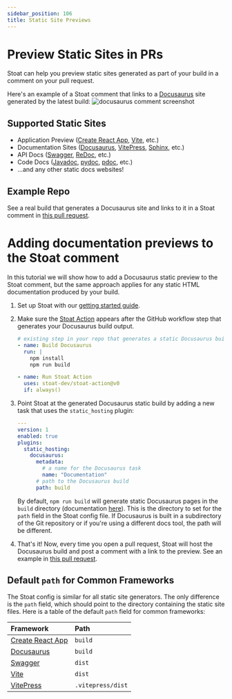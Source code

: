 ```yaml
---
sidebar_position: 106
title: Static Site Previews
---
```


# Preview Static Sites in PRs

Stoat can help you preview static sites generated as part of your build in a comment on your pull request.

Here's an example of a Stoat comment that links to a [Docusaurus](https://docusaurus.io/) site generated by the latest build:
<img src="https://stoat-dev--static.stoat.page/screenshot-documentation.png" alt="docusaurus comment screenshot" width={400} />

## Supported Static Sites
* Application Preview ([Create React App](https://create-react-app.dev/docs/deployment), [Vite](https://vitejs.dev/guide/static-deploy.html), etc.)
* Documentation Sites ([Docusaurus](https://docusaurus.io/), [VitePress](https://vitepress.vuejs.org/), [Sphinx](https://www.sphinx-doc.org/en/master/), etc.)
* API Docs ([Swagger](https://swagger.io/), [ReDoc](https://redocly.com/), etc.)
* Code Docs ([Javadoc](https://en.wikipedia.org/wiki/Javadoc), [pydoc](https://docs.python.org/3/library/pydoc.html), [pdoc](https://pdoc.dev/), etc.)
* ...and any other static docs websites!

## Example Repo

See a real build that generates a Docusaurus site and links to it in a Stoat comment in [this pull request](https://github.com/stoat-dev/stoat-action/pull/12).

# Adding documentation previews to the Stoat comment

In this tutorial we will show how to add a Docusaurus static preview to the Stoat comment, but the same approach applies for any static HTML documentation produced by your build.

1. Set up Stoat with our [getting started guide](../installation).

2. Make sure the [Stoat Action](https://github.com/stoat-dev/stoat-action) appears after the GitHub workflow step that generates your Docusaurus build output.

    ```yaml title=".github/workflows/docs.yaml"
    # existing step in your repo that generates a static Docusaurus build
    - name: Build Docusaurus
      run: |
        npm install
        npm run build

    - name: Run Stoat Action
      uses: stoat-dev/stoat-action@v0
      if: always()
    ```

3. Point Stoat at the generated Docusaurus static build by adding a new task that uses the `static_hosting` plugin:

    ```yaml title=".stoat/config.yaml"
    ---
    version: 1
    enabled: true
    plugins:
      static_hosting:
        docusaurus:
          metadata:
            # a name for the Docusaurus task
            name: "Documentation"
          # path to the Docusaurus build
          path: build
    ```

   By default, `npm run build` will generate static Docusaurus pages in the `build` directory (documentation [here](https://docusaurus.io/docs/deployment)).
   This is the directory to set for the `path` field in the Stoat config file.
   If Docusaurus is built in a subdirectory of the Git repository or if you're using a different docs tool, the path will be different.

4. That's it! Now, every time you open a pull request, Stoat will host the Docusaurus build and post a comment with a link to the preview. See an example in [this pull request](https://github.com/stoat-dev/stoat-action/pull/12).

## Default `path` for Common Frameworks

The Stoat config is similar for all static site generators. The only difference is the `path` field, which should point to the directory containing the static site files. Here is a table of the default `path` field for common frameworks:

| Framework | Path |
| :--- | :--- |
| [Create React App](https://create-react-app.dev/docs/deployment) | `build` |
| [Docusaurus](https://docusaurus.io) | `build` |
| [Swagger](https://swagger.io) | `dist` |
| [Vite](https://vitejs.dev/guide/static-deploy.html) | `dist` |
| [VitePress](https://vitepress.vuejs.org) | `.vitepress/dist` |
